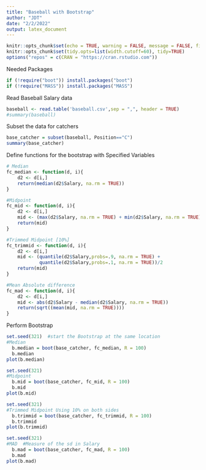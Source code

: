 ```yaml
---
title: "Baseball with Bootstrap"
author: "JDT"
date: "2/2/2022"
output: latex_document
---
```


```r
knitr::opts_chunk$set(echo = TRUE, warning = FALSE, message = FALSE, fig.height = 3)
knitr::opts_chunk$set(tidy.opts=list(width.cutoff=60), tidy=TRUE)
options("repos" = c(CRAN = "https://cran.rstudio.com"))
```

Needed Packages
```r
if (!require("boot")) install.packages("boot")
if (!require("MASS")) install.packages("MASS")
```

Read Baseball Salary data 
```r
baseball <- read.table('baseball.csv',sep = ",", header = TRUE)
#summary(baseball)
```

Subset the data for catchers
```r
base_catcher = subset(baseball, Position=="C")
summary(base_catcher)
```

Define functions for the bootstrap with Specified Variables
```r
# Median
fc_median <- function(d, i){
	d2 <- d[i,]
	return(median(d2$Salary, na.rm = TRUE))
}

#Midpoint
fc_mid <- function(d, i){
	d2 <- d[i,]
	mid <- (max(d2$Salary, na.rm = TRUE) + min(d2$Salary, na.rm = TRUE))/2
	return(mid)
}

#Trimmed Midpoint [10%]
fc_trimmid <- function(d, i){
	d2 <- d[i,]
	mid <- (quantile(d2$Salary,probs=.9, na.rm = TRUE) + 
	        quantile(d2$Salary,probs=.1, na.rm = TRUE))/2
	return(mid)
}

#Mean Absolute difference 
fc_mad <- function(d, i){
	d2 <- d[i,]
	mid <- abs(d2$Salary - median(d2$Salary, na.rm = TRUE))
	return(sqrt((mean(mid, na.rm = TRUE))))
}
```

Perform Bootstrap
```r
set.seed(321)  #start the Bootstrap at the same location
#Median
  b.median = boot(base_catcher, fc_median, R = 100) 
  b.median
plot(b.median)

set.seed(321)
#Midpoint
  b.mid = boot(base_catcher, fc_mid, R = 100) 
  b.mid
plot(b.mid)

set.seed(321)
#Trimmed Midpoint Using 10% on both sides
  b.trimmid = boot(base_catcher, fc_trimmid, R = 100) 
  b.trimmid
plot(b.trimmid)

set.seed(321)
#MAD  #Measure of the sd in Salary 
  b.mad = boot(base_catcher, fc_mad, R = 100) 
  b.mad
plot(b.mad)

```

